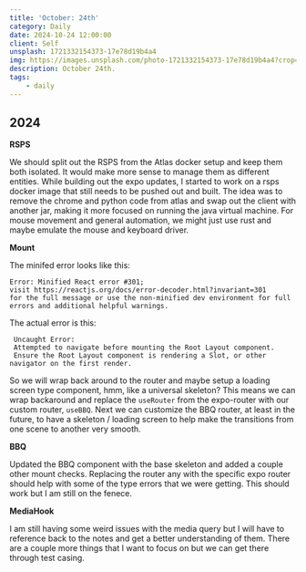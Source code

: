 ```yaml
---
title: 'October: 24th'
category: Daily
date: 2024-10-24 12:00:00
client: Self
unsplash: 1721332154373-17e78d19b4a4
img: https://images.unsplash.com/photo-1721332154373-17e78d19b4a4?crop=entropy&cs=srgb&fm=jpg&ixid=MnwzNjM5Nzd8MHwxfHJhbmRvbXx8fHx8fHx8fDE2ODE3NDg2ODY&ixlib=rb-4.0.3&q=85
description: October 24th.
tags:
    - daily
---
```



## 2024

**RSPS**

We should split out the RSPS from the Atlas docker setup and keep them both isolated.
It would make more sense to manage them as different entities.
While building out the expo updates, I started to work on a rsps docker image that still needs to be pushed out and built.
The idea was to remove the chrome and python code from atlas and swap out the client with another jar, making it more focused on running the java virtual machine.
For mouse movement and general automation, we might just use rust and maybe emulate the mouse and keyboard driver.

**Mount**

The minifed error looks like this:

```
Error: Minified React error #301; 
visit https://reactjs.org/docs/error-decoder.html?invariant=301 
for the full message or use the non-minified dev environment for full errors and additional helpful warnings.
```

The actual error is this:

```
 Uncaught Error: 
 Attempted to navigate before mounting the Root Layout component. 
 Ensure the Root Layout component is rendering a Slot, or other navigator on the first render.
```

So we will wrap back around to the router and maybe setup a loading screen type component, hmm, like a universal skeleton?
This means we can wrap backaround and replace the `useRouter` from the expo-router with our custom router, `useBBQ`.
Next we can customize the BBQ router, at least in the future, to have a skeleton / loading screen to help make the transitions from one scene to another very smooth.

**BBQ**

Updated the BBQ component with the base skeleton and added a couple other mount checks.
Replacing the router any with the specific expo router should help with some of the type errors that we were getting.
This should work but I am still on the fenece.

**MediaHook**

I am still having some weird issues with the media query but I will have to reference back to the notes and get a better understanding of them.
There are a couple more things that I want to focus on but we can get there through test casing.